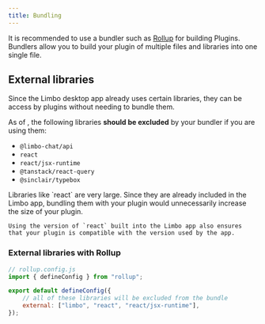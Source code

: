 ```yaml
---
title: Bundling
---
```



It is recommended to use a bundler such as [Rollup](https://rollupjs.org) for building Plugins. Bundlers allow you to build your plugin of multiple files and libraries into one single file.

## External libraries

Since the Limbo desktop app already uses certain libraries, they can be access by plugins without needing to bundle them.

As of <LatestAppVersionBadge />, the following libraries **should be excluded** by your bundler if you are using them:

- `@limbo-chat/api`
- `react`
- `react/jsx-runtime`
- `@tanstack/react-query`
- `@sinclair/typebox`

<Aside>
	Libraries like `react` are very large. Since they are already included in the Limbo app, bundling them with your plugin would unnecessarily increase the size of your plugin.

    Using the version of `react` built into the Limbo app also ensures that your plugin is compatible with the version used by the app.

</Aside>

### External libraries with Rollup

```js {6}
// rollup.config.js
import { defineConfig } from "rollup";

export default defineConfig({
	// all of these libraries will be excluded from the bundle
	external: ["limbo", "react", "react/jsx-runtime"],
});
```
